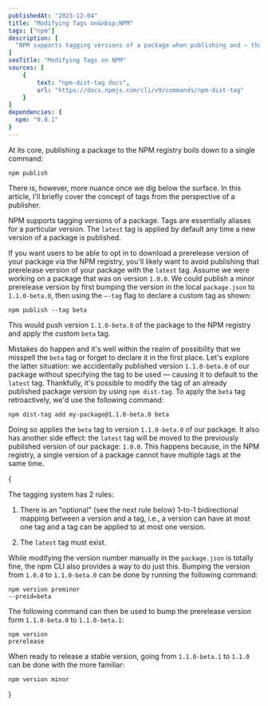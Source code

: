 ```yaml
---
publishedAt: "2023-12-04"
title: "Modifying Tags on&nbsp;NPM"
tags: ["npm"]
description: [
  "NPM supports tagging versions of a package when publishing and — thankfully — after publishing."
]
seoTitle: "Modifying Tags on NPM"
sources: [
	{
		text: "npm-dist-tag docs",
		url: "https://docs.npmjs.com/cli/v9/commands/npm-dist-tag"
	}
]
dependencies: {
  npm: "9.8.1"
}
---
```



At its core, publishing a package to the NPM registry boils down to a single command:

```
npm publish
```

There is, however, more nuance once we dig below the surface. In this article, I'll briefly cover the concept of tags from the perspective of a publisher.

NPM supports tagging versions of a package<FootnoteTrigger index={1} />. Tags are essentially aliases for a particular version. The `latest` tag is applied by default any time a new version of a package is published.

If you want users to be able to opt in to download a prerelease version of your package via the NPM registry, you'll likely want to avoid publishing that prerelease version of your package with the `latest` tag. Assume we were working on a package that was on version `1.0.0`. We could publish a minor prerelease version by first bumping the version in the local `package.json` to `1.1.0-beta.0`<FootnoteTrigger index={2} />, then using the `—-tag` flag to declare a custom tag as shown:

```
npm publish --tag beta
```

This would push version `1.1.0-beta.0` of the package to the NPM registry and apply the custom `beta` tag.

Mistakes do happen and it's well within the realm of possibility that we misspell the `beta` tag or forget to declare it in the first place. Let's explore the latter situation: we accidentally published version `1.1.0-beta.0` of our package without specifying the tag to be used — causing it to default to the `latest` tag. Thankfully, it's possible to modify the tag of an already published package version by using `npm dist-tag`. To apply the `beta` tag retroactively, we'd use the following command:

```
npm dist-tag add my-package@1.1.0-beta.0 beta
```

Doing so applies the `beta` tag to version `1.1.0-beta.0` of our package. It also has another side effect: the `latest` tag will be moved to the previously published version of our package: `1.0.0`. This happens because, in the NPM registry, a single version of a package cannot have multiple tags at the same time.

{<FootnoteList>
	<FootnoteListItem index={1} type="blocks">
		<p>The tagging system has 2 rules:</p>
		<ol>
			<li><p>There is an "optional" (see the next rule below) 1-to-1 bidirectional mapping between a version and a tag, i.e., a version can have at most one tag and a tag can be applied to at most one version.</p></li>
			<li><p>The <code>latest</code> tag must exist.</p></li>
		</ol>
	</FootnoteListItem>
	<FootnoteListItem index={2} type="blocks">
		<p>While modifying the version number manually in the <code>package.json</code> is totally fine, the npm CLI also provides a way to do just this. Bumping the version from <code>1.0.0</code> to <code>1.1.0-beta.0</code> can be done by running the following command:</p>
		<pre><code>npm version preminor --preid=beta</code></pre>
		<p>The following command can then be used to bump the prerelease version form <code>1.1.0-beta.0</code> to <code>1.1.0-beta.1</code>:</p>
		<pre><code>npm version prerelease</code></pre>
		<p>When ready to release a stable version, going from <code>1.1.0-beta.1</code> to <code>1.1.0</code> can be done with the more familiar:</p>
		<pre><code>npm version minor</code></pre>
	</FootnoteListItem>
</FootnoteList>}
